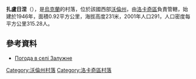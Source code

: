 {{coord|50|44|31|N|24|33|31|E|scale:30000|display=title}}

'''扎盧日涅'''（{{lang-uk|Залужне}}），是[[烏克蘭|烏克蘭]]的村落，位於該國西部[[沃倫州|沃倫州]]，由[[洛卡奇區|洛卡奇區]]負責管轄，始建於1946年，面積0.92平方公里，海拔高度231米，2001年人口291，人口密度每平方公里315.28人。

==參考資料==
* [http://weather.in.ua/ua/volynskaja/8391 Погода в селі Залужне] {{Wayback|url=http://weather.in.ua/ua/volynskaja/8391 |date=20111219110657 }}

[[Category:沃倫州村落|Category:沃倫州村落]]
[[Category:洛卡奇區村落|Category:洛卡奇區村落]]


{{Volyn-geo-stub}}